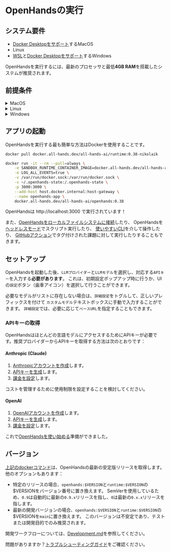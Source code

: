 # OpenHandsの実行

## システム要件

- [Docker Desktopをサポート](https://docs.docker.com/desktop/setup/install/mac-install/#system-requirements)するMacOS
- Linux
- [WSL](https://learn.microsoft.com/en-us/windows/wsl/install)と[Docker Desktopをサポート](https://docs.docker.com/desktop/setup/install/windows-install/#system-requirements)するWindows

OpenHandsを実行するには、最新のプロセッサと最低**4GB RAM**を搭載したシステムが推奨されます。

## 前提条件

<details>
  <summary>MacOS</summary>

  **Docker Desktop**

  1. [MacにDocker Desktopをインストール](https://docs.docker.com/desktop/setup/install/mac-install)します。
  2. Docker Desktopを開き、`設定 > 詳細設定`に移動して、`デフォルトのDockerソケットの使用を許可する`が有効になっていることを確認します。
</details>

<details>
  <summary>Linux</summary>

  :::note
  Ubuntu 22.04でテスト済み。
  :::

  **Docker Desktop**

  1. [LinuxにDocker Desktopをインストール](https://docs.docker.com/desktop/setup/install/linux/)します。

</details>

<details>
  <summary>Windows</summary>

  **WSL**

  1. [WSLをインストール](https://learn.microsoft.com/en-us/windows/wsl/install)します。
  2. PowerShellで`wsl --version`を実行し、`Default Version: 2`であることを確認します。

  **Docker Desktop**

  1. [WindowsにDocker Desktopをインストール](https://docs.docker.com/desktop/setup/install/windows-install)します。
  2. Docker Desktopを開き、`設定`で以下を確認します：
  - 一般：`WSL 2ベースのエンジンを使用する`が有効になっている。
  - リソース > WSL統合：`デフォルトのWSLディストリビューションとの統合を有効にする`が有効になっている。

  :::note
  アプリを起動するための以下のdockerコマンドは、WSLターミナル内で実行する必要があります。
  :::

</details>

## アプリの起動

OpenHandsを実行する最も簡単な方法はDockerを使用することです。

```bash
docker pull docker.all-hands.dev/all-hands-ai/runtime:0.38-nikolaik

docker run -it --rm --pull=always \
    -e SANDBOX_RUNTIME_CONTAINER_IMAGE=docker.all-hands.dev/all-hands-ai/runtime:0.38-nikolaik \
    -e LOG_ALL_EVENTS=true \
    -v /var/run/docker.sock:/var/run/docker.sock \
    -v ~/.openhands-state:/.openhands-state \
    -p 3000:3000 \
    --add-host host.docker.internal:host-gateway \
    --name openhands-app \
    docker.all-hands.dev/all-hands-ai/openhands:0.38
```

OpenHandsは http://localhost:3000 で実行されています！

また、[OpenHandsをローカルファイルシステムに接続](https://docs.all-hands.dev/modules/usage/runtimes/docker#connecting-to-your-filesystem)したり、
OpenHandsを[ヘッドレスモード](https://docs.all-hands.dev/modules/usage/how-to/headless-mode)でスクリプト実行したり、
[使いやすいCLI](https://docs.all-hands.dev/modules/usage/how-to/cli-mode)を介して操作したり、
[GitHubアクション](https://docs.all-hands.dev/modules/usage/how-to/github-action)でタグ付けされた課題に対して実行したりすることもできます。

## セットアップ

OpenHandsを起動した後、`LLMプロバイダー`と`LLMモデル`を選択し、対応する`APIキー`を入力する**必要があります**。
これは、初期設定ポップアップ時に行うか、UIの`設定`ボタン（歯車アイコン）を選択して行うことができます。

必要なモデルがリストに存在しない場合は、`詳細設定`をトグルして、正しいプレフィックスを付けて
`カスタムモデル`テキストボックスに手動で入力することができます。
`詳細設定`では、必要に応じて`ベースURL`を指定することもできます。

### APIキーの取得

OpenHandsはほとんどの言語モデルにアクセスするためにAPIキーが必要です。推奨プロバイダーからAPIキーを取得する方法は次のとおりです：

#### Anthropic (Claude)

1. [Anthropicアカウントを作成](https://console.anthropic.com/)します。
2. [APIキーを生成](https://console.anthropic.com/settings/keys)します。
3. [課金を設定](https://console.anthropic.com/settings/billing)します。

コストを管理するために使用制限を設定することを検討してください。

#### OpenAI

1. [OpenAIアカウントを作成](https://platform.openai.com/)します。
2. [APIキーを生成](https://platform.openai.com/api-keys)します。
3. [課金を設定](https://platform.openai.com/account/billing/overview)します。

これで[OpenHandsを使い始める](./getting-started)準備ができました。

## バージョン

[上記のdockerコマンド](./installation#start-the-app)は、OpenHandsの最新の安定版リリースを取得します。他のオプションもあります：
- 特定のリリースの場合、`openhands:$VERSION`と`runtime:$VERSION`の$VERSIONをバージョン番号に置き換えます。
SemVerを使用しているため、`0.9`は自動的に最新の`0.9.x`リリースを指し、`0`は最新の`0.x.x`リリースを指します。
- 最新の開発バージョンの場合、`openhands:$VERSION`と`runtime:$VERSION`の$VERSIONを`main`に置き換えます。
このバージョンは不安定であり、テストまたは開発目的でのみ推奨されます。

開発ワークフローについては、[Development.md](https://github.com/All-Hands-AI/OpenHands/blob/main/Development.md)を参照してください。

問題がありますか？[トラブルシューティングガイド](https://docs.all-hands.dev/modules/usage/troubleshooting)をご確認ください。
